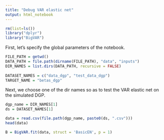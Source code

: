 ```yaml
---
title: "Debug VAR elastic net"
output: html_notebook
---
```


```r
rm(list=ls())
library("dplyr")
library("BigVAR")
```


First, let's specify the global parameters of the notebook.

```r
FILE_PATH = getwd()
DATA_PATH = file.path(dirname(FILE_PATH), "data", "inputs")
DIR_NAMES = list.dirs(DATA_PATH, recursive = FALSE)
  
DATASET_NAMES = c("data_dgp", "test_data_dgp")
TARGET_NAME = "betas_dgp"
```

Next, we choose one of the dir names so as to test the VAR elastic net on the simulated DGP.

```r
dgp_name = DIR_NAMES[1]
ds = DATASET_NAMES[1] 

data = read.csv(file.path(dgp_name, paste0(ds, ".csv")))
head(data)
```

```r
B = BigVAR.fit(data, struct = 'BasicEN', p = 1)
```

